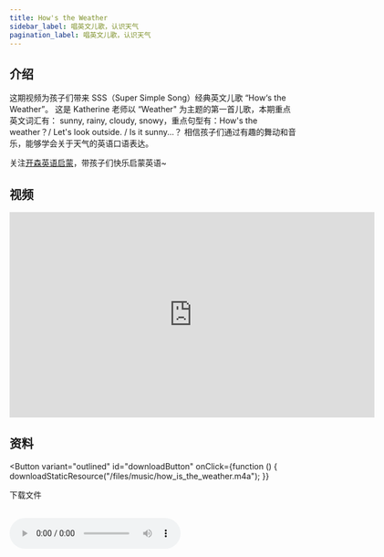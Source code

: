 ```yaml
---
title: How's the Weather
sidebar_label: 唱英文儿歌，认识天气
pagination_label: 唱英文儿歌，认识天气
---
```




## 介绍

这期视频为孩子们带来 SSS（Super Simple Song）经典英文儿歌 “How‘s the Weather”。
这是 Katherine 老师以 “Weather" 为主题的第一首儿歌，本期重点英文词汇有： sunny, rainy, cloudy, snowy，重点句型有：How's the weather？/ Let's look outside. / Is it sunny...？
相信孩子们通过有趣的舞动和音乐，能够学会关于天气的英语口语表达。

关注[开森英语启蒙](https://space.bilibili.com/20797715)，带孩子们快乐启蒙英语~

## 视频

<iframe
  src="https://player.bilibili.com/player.html?bvid=BV12u411t7ft&cid=1&page=1"
  scrolling="no"
  border="0"
  frameborder="no"
  framespacing="0"
  allowfullscreen="true"
  width="640"
  height="360"
></iframe>

## 资料

<Button
  variant="outlined"
  id="downloadButton"
  onClick={function () {
    downloadStaticResource("/files/music/how_is_the_weather.m4a");
  }}
>
  下载文件
</Button>
<br />
<br />

<audio src="/files/music/how_is_the_weather.m4a" controls>
  浏览器暂不支持播放音频，请更换浏览器或打开浏览器播放器音频权限
</audio>
